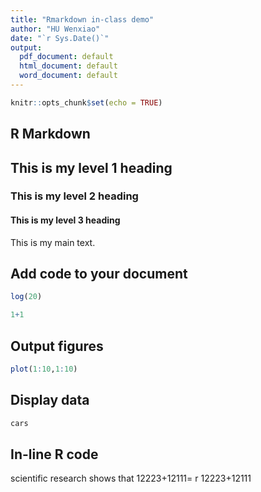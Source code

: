 ```yaml
---
title: "Rmarkdown in-class demo"
author: "HU Wenxiao"
date: "`r Sys.Date()`"
output:
  pdf_document: default
  html_document: default
  word_document: default
---
```


```r
knitr::opts_chunk$set(echo = TRUE)
```

## R Markdown

## This is my level 1 heading

### This is my level 2 heading

#### This is my level 3 heading

This is my main text.

## Add code to your document

```r
log(20)
```

```r
1+1
```

## Output figures

```r
plot(1:10,1:10)
```

## Display data

```r
cars
```

## In-line R code

scientific research shows that 12223+12111= r 12223+12111

```         
```

\
\
